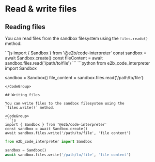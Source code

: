 # Read & write files

## Reading files

You can read files from the sandbox filesystem using the `files.reado()` method.

<CodeGroup>
```js
import { Sandbox } from '@e2b/code-interpreter'
const sandbox = await Sandbox.create()
const fileContent = await sandbox.files.read('/path/to/file')
```
```python
from e2b_code_interpreter import Sandbox

sandbox = Sandbox()
file_content = sandbox.files.read('/path/to/file')
```
</CodeGroup>

## Writing files

You can write files to the sandbox filesystem using the `files.write()` method.

<CodeGroup>
```js
import { Sandbox } from '@e2b/code-interpreter'
const sandbox = await Sandbox.create()
await sandbox.files.write('/path/to/file', 'file content')
```
```python
from e2b_code_interpreter import Sandbox

sandbox = Sandbox()
await sandbox.files.write('/path/to/file', 'file content')
```
</CodeGroup>
